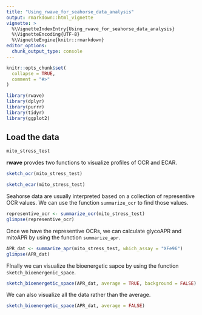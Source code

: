 ```yaml
---
title: "Using_rwave_for_seahorse_data_analysis"
output: rmarkdown::html_vignette
vignette: >
  %\VignetteIndexEntry{Using_rwave_for_seahorse_data_analysis}
  %\VignetteEncoding{UTF-8}
  %\VignetteEngine{knitr::rmarkdown}
editor_options: 
  chunk_output_type: console
---
```


```r
knitr::opts_chunk$set(
  collapse = TRUE,
  comment = "#>"
)
```

```r
library(rwave)
library(dplyr)
library(purrr)
library(tidyr)
library(ggplot2)
```

## Load the data

```r
mito_stress_test
```

**rwave** provdes two functions to visualize profiles of OCR and ECAR.

```r
sketch_ocr(mito_stress_test)
```

```r
sketch_ecar(mito_stress_test)
```

Seahorse data are usually interpreted based on a collection of representive OCR values. We can use the function `summarize_ocr` to find those values.

```r
representive_ocr <- summarize_ocr(mito_stress_test)
glimpse(representive_ocr)
```

Once we have the representive OCRs, we can calculate glycoAPR and mitoAPR by using the function `summarize_apr`.

```r
APR_dat <- summarize_apr(mito_stress_test, which_assay = "XFe96")
glimpse(APR_dat)
```

FInally we can visualize the bioenergetic sapce by using the function `sketch_bioenergenic_space`.

```r
sketch_bioenergetic_space(APR_dat, average = TRUE, background = FALSE)
```

We can also visualize all the data rather than the average. 

```r
sketch_bioenergetic_space(APR_dat, average = FALSE)
```

